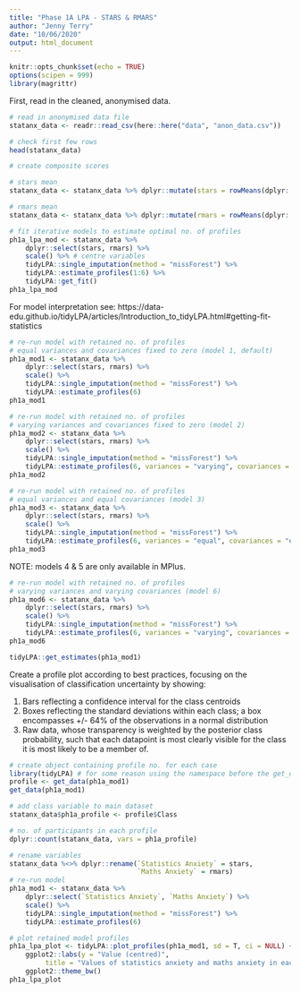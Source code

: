 ```yaml
---
title: "Phase 1A LPA - STARS & RMARS"
author: "Jenny Terry"
date: "10/06/2020"
output: html_document
---
```


```r
knitr::opts_chunk$set(echo = TRUE)
options(scipen = 999)
library(magrittr)
```

First, read in the cleaned, anonymised data.

```r
# read in anonymised data file
statanx_data <- readr::read_csv(here::here("data", "anon_data.csv"))

# check first few rows
head(statanx_data)
```

```r
# create composite scores

# stars mean
statanx_data <- statanx_data %>% dplyr::mutate(stars = rowMeans(dplyr::select(., dplyr::starts_with("q4.1")), na.rm = TRUE))

# rmars mean
statanx_data <- statanx_data %>% dplyr::mutate(rmars = rowMeans(dplyr::select(., dplyr::starts_with("q4.3")), na.rm = TRUE))

```

```r
# fit iterative models to estimate optimal no. of profiles
ph1a_lpa_mod <- statanx_data %>%
    dplyr::select(stars, rmars) %>% 
    scale() %>% # centre variables
    tidyLPA::single_imputation(method = "missForest") %>%
    tidyLPA::estimate_profiles(1:6) %>%
    tidyLPA::get_fit()
ph1a_lpa_mod
```

For model interpretation see: https://data-edu.github.io/tidyLPA/articles/Introduction_to_tidyLPA.html#getting-fit-statistics

```r
# re-run model with retained no. of profiles
# equal variances and covariances fixed to zero (model 1, default)
ph1a_mod1 <- statanx_data %>%
    dplyr::select(stars, rmars) %>%
    scale() %>%
    tidyLPA::single_imputation(method = "missForest") %>%
    tidyLPA::estimate_profiles(6)
ph1a_mod1
```

```r
# re-run model with retained no. of profiles
# varying variances and covariances fixed to zero (model 2)
ph1a_mod2 <- statanx_data %>%
    dplyr::select(stars, rmars) %>%
    scale() %>%
    tidyLPA::single_imputation(method = "missForest") %>%
    tidyLPA::estimate_profiles(6, variances = "varying", covariances = "zero")
ph1a_mod2
```

```r
# re-run model with retained no. of profiles
# equal variances and equal covariances (model 3)
ph1a_mod3 <- statanx_data %>%
    dplyr::select(stars, rmars) %>%
    scale() %>%
    tidyLPA::single_imputation(method = "missForest") %>%
    tidyLPA::estimate_profiles(6, variances = "equal", covariances = "equal")
ph1a_mod3
```

NOTE: models 4 & 5 are only available in MPlus.

```r
# re-run model with retained no. of profiles
# varying variances and varying covariances (model 6)
ph1a_mod6 <- statanx_data %>%
    dplyr::select(stars, rmars) %>%
    scale() %>%
    tidyLPA::single_imputation(method = "missForest") %>%
    tidyLPA::estimate_profiles(6, variances = "varying", covariances = "varying")
ph1a_mod6
```

```r
tidyLPA::get_estimates(ph1a_mod1)
```

Create a profile plot according to best practices, focusing on the visualisation of classification uncertainty by showing:

1. Bars reflecting a confidence interval for the class centroids
2. Boxes reflecting the standard deviations within each class; a box encompasses +/- 64% of the
observations in a normal distribution
3. Raw data, whose transparency is weighted by the posterior class probability, such that each datapoint is most clearly visible for the class it is most likely to be a member of.

```r
# create object containing profile no. for each case
library(tidyLPA) # for some reason using the namespace before the get_data function doesn't work - package must be loaded in advance
profile <- get_data(ph1a_mod1)
get_data(ph1a_mod1)
```

```r
# add class variable to main dataset
statanx_data$ph1a_profile <- profile$Class
```

```r
# no. of participants in each profile
dplyr::count(statanx_data, vars = ph1a_profile)
```

```r
# rename variables
statanx_data %<>% dplyr::rename(`Statistics Anxiety` = stars,
                                `Maths Anxiety` = rmars)
# re-run model
ph1a_mod1 <- statanx_data %>%
    dplyr::select(`Statistics Anxiety`, `Maths Anxiety`) %>%
    scale() %>%
    tidyLPA::single_imputation(method = "missForest") %>%
    tidyLPA::estimate_profiles(6)

# plot retained model profiles
ph1a_lpa_plot <- tidyLPA::plot_profiles(ph1a_mod1, sd = T, ci = NULL) +
    ggplot2::labs(y = "Value (centred)", 
         title = "Values of statistics anxiety and maths anxiety in each retained profile") +
    ggplot2::theme_bw()
ph1a_lpa_plot
```
